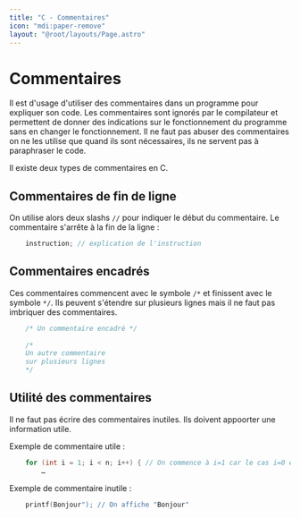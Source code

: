 ```yaml
---
title: "C - Commentaires"
icon: "mdi:paper-remove"
layout: "@root/layouts/Page.astro"
---
```


# Commentaires

Il est d'usage d'utiliser des commentaires dans un programme pour expliquer
son code. Les commentaires sont ignorés par le compilateur et permettent de
donner des indications sur le fonctionnement du programme sans en changer le
fonctionnement. Il ne faut pas abuser des commentaires on ne les utilise que
quand ils sont nécessaires, ils ne servent pas à paraphraser le code.

Il existe deux types de commentaires en C.

## Commentaires de fin de ligne

On utilise alors deux slashs `//` pour indiquer le début du commentaire. Le
commentaire s'arrête à la fin de la ligne :

```c
    instruction; // explication de l'instruction
```

## Commentaires encadrés

Ces commentaires commencent avec le symbole `/*` et finissent avec le symbole
`*/`. Ils peuvent s'étendre sur plusieurs lignes mais il ne faut pas imbriquer
des commentaires.

```c
    /* Un commentaire encadré */
    
    /*
    Un autre commentaire
    sur plusieurs lignes
    */
```

## Utilité des commentaires

Il ne faut pas écrire des commentaires inutiles. Ils doivent appoorter une
information utile.

Exemple de commentaire utile :

```c
    for (int i = 1; i < n; i++) { // On commence à i=1 car le cas i=0 est déjà testé
    	…
```

Exemple de commentaire inutile :

```c
    printf(Bonjour"); // On affiche "Bonjour"
```